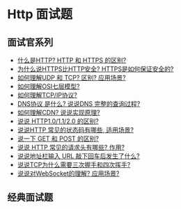 # Http 面试题

## 面试官系列

- [什么是HTTP? HTTP 和 HTTPS 的区别?](/interview/http/http_https)
- [为什么说HTTPS比HTTP安全? HTTPS是如何保证安全的? ](/interview/http/https)
- [如何理解UDP 和 TCP? 区别? 应用场景?](/interview/http/udp_tcp)
- [如何理解OSI七层模型?](/interview/http/osi)
- [如何理解TCP/IP协议?](/interview/http/tcp_ip)
- [DNS协议 是什么? 说说DNS 完整的查询过程?](/interview/http/dns)
- [如何理解CDN? 说说实现原理? ](/interview/http/cdn)
- [说说 HTTP1.0/1.1/2.0 的区别?](/interview/http/http1_http2)
- [说说HTTP 常见的状态码有哪些, 适用场景? ](/interview/http/status)
- [说一下 GET 和 POST 的区别? ](/interview/http/get_post)
- [说说 HTTP 常见的请求头有哪些? 作用? ](/interview/http/headers)
- [说说地址栏输入 URL 敲下回车后发生了什么?](/interview/http/after_url)
- [说说TCP为什么需要三次握手和四次挥手? ](/interview/http/handshakes_waves)
- [说说对WebSocket的理解? 应用场景? ](/interview/http/websocket)

## 经典面试题
